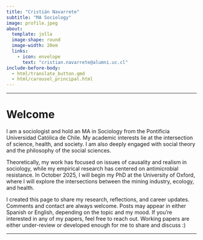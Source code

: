 ```yaml
---
title: "Cristián Navarrete"
subtitle: "MA Sociology"
image: profile.jpeg
about:
  template: jolla
  image-shape: round
  image-width: 20em
  links: 
    - icon: envelope
      text: "cristian.navarrete@alumni.uc.cl"
include-before-body: 
  - html/translate_button.qmd
  - html/carousel_principal.html
---
```


------------------------------------------------------------------------

# Welcome

I am a sociologist and hold an MA in Sociology from the Pontificia Universidad Católica de Chile. My academic interests lie at the intersection of science, health, and society. I am also deeply engaged with social theory and the philosophy of the social sciences.

Theoretically, my work has focused on issues of causality and realism in sociology, while my empirical research has centered on antimicrobial resistance. In October 2025, I will begin my PhD at the University of Oxford, where I will explore the intersections between the mining industry, ecology, and health.

I created this page to share my research, reflections, and career updates. Comments and contact are always welcome. Posts may appear in either Spanish or English, depending on the topic and my mood. If you're interested in any of my papers, feel free to reach out. Working papers are either under-review or developed enough for me to share and discuss :)

------------------------------------------------------------------------
